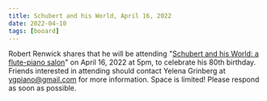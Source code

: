 ```yaml
---
title: Schubert and his World, April 16, 2022
date: 2022-04-10
tags: [booard]
---
```


Robert Renwick shares that he will be attending "[Schubert and his World: a flute-piano salon](http://yelenagrinberg.com/grinberg-salon-series/)" on April 16, 2022 at 5pm, to celebrate his 80th birthday. Friends interested in attending should contact Yelena Grinberg at ygpiano@gmail.com for more information. Space is limited! Please respond as soon as possible.
